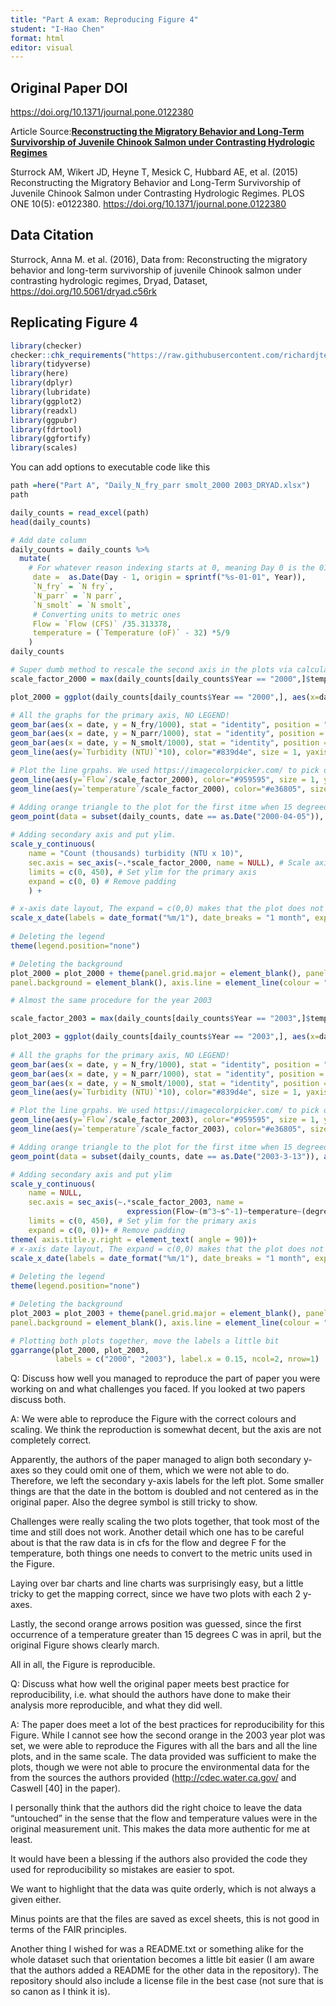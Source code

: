 ```yaml
---
title: "Part A exam: Reproducing Figure 4"
student: "I-Hao Chen"
format: html
editor: visual
---
```


## Original Paper DOI

<https://doi.org/10.1371/journal.pone.0122380>

Article Source:[**Reconstructing the Migratory Behavior and Long-Term Survivorship of Juvenile Chinook Salmon under Contrasting Hydrologic Regimes**](https://journals.plos.org/plosone/article?id=10.1371/journal.pone.0122380 "Back to original article")

Sturrock AM, Wikert JD, Heyne T, Mesick C, Hubbard AE, et al. (2015) Reconstructing the Migratory Behavior and Long-Term Survivorship of Juvenile Chinook Salmon under Contrasting Hydrologic Regimes. PLOS ONE 10(5): e0122380. <https://doi.org/10.1371/journal.pone.0122380>

## Data Citation

Sturrock, Anna M. et al. (2016), Data from: Reconstructing the migratory behavior and long-term survivorship of juvenile Chinook salmon under contrasting hydrologic regimes, Dryad, Dataset, <https://doi.org/10.5061/dryad.c56rk>

## Replicating Figure 4

```r
library(checker)
checker::chk_requirements("https://raw.githubusercontent.com/richardjtelford/Bio302/main/checker/bio302.yaml")
library(tidyverse)
library(here)
library(dplyr)
library(lubridate)
library(ggplot2)
library(readxl)
library(ggpubr)
library(fdrtool)
library(ggfortify)
library(scales)
```

You can add options to executable code like this

```r
path =here("Part A", "Daily_N_fry_parr smolt_2000 2003_DRYAD.xlsx")
path

daily_counts = read_excel(path)
head(daily_counts)
```

```r
# Add date column
daily_counts = daily_counts %>%
  mutate(
    # For whatever reason indexing starts at 0, meaning Day 0 is the 01.01 of a year. Therefore -1 for the dates
     date =  as.Date(Day - 1, origin = sprintf("%s-01-01", Year)),
     `N_fry` = `N fry`,
     `N_parr` = `N parr`,
     `N_smolt` = `N smolt`,
     # Converting units to metric ones
     Flow = `Flow (CFS)` /35.313378,
     temperature = (`Temperature (oF)` - 32) *5/9
    )
daily_counts

# Super dumb method to rescale the second axis in the plots via calculating the scale towards 100.
scale_factor_2000 = max(daily_counts[daily_counts$Year == "2000",]$temperature,  na.rm = TRUE)/95

plot_2000 = ggplot(daily_counts[daily_counts$Year == "2000",], aes(x=date)) + 

# All the graphs for the primary axis, NO LEGEND!
geom_bar(aes(x = date, y = N_fry/1000), stat = "identity", position = "dodge", yaxis = "y1") +  
geom_bar(aes(x = date, y = N_parr/1000), stat = "identity", position = "dodge", yaxis = "y1") +  
geom_bar(aes(x = date, y = N_smolt/1000), stat = "identity", position = "dodge", yaxis = "y1") +  
geom_line(aes(y=`Turbidity (NTU)`*10), color="#839d4e", size = 1, yaxis = "y1") +

# Plot the line grpahs. We used https://imagecolorpicker.com/ to pick out the correct colour for the graphs from the paper Figure.
geom_line(aes(y=`Flow`/scale_factor_2000), color="#959595", size = 1, yaxis = "y2") +
geom_line(aes(y=`temperature`/scale_factor_2000), color="#e36805", size = 1, yaxis = "y2") +

# Adding orange triangle to the plot for the first itme when 15 degreed are reached. Date manually scanned from the daily_counts
geom_point(data = subset(daily_counts, date == as.Date("2000-04-05")), aes(y=75), shape = 25, size = 2, fill = "#e36805") +
  
# Adding secondary axis and put ylim.
scale_y_continuous(
    name = "Count (thousands) turbidity (NTU x 10)",
    sec.axis = sec_axis(~.*scale_factor_2000, name = NULL), # Scale axis since we sclaes the values for the graphs using this axis.
    limits = c(0, 450), # Set ylim for the primary axis
    expand = c(0, 0) # Remove padding
    ) +

# x-axis date layout, The expand = c(0,0) makes that the plot does not show 7/1
scale_x_date(labels = date_format("%m/1"), date_breaks = "1 month", expand = c(0,0)) +
  
# Deleting the legend
theme(legend.position="none")

# Deleting the background
plot_2000 = plot_2000 + theme(panel.grid.major = element_blank(), panel.grid.minor = element_blank(),
panel.background = element_blank(), axis.line = element_line(colour = "black"))

# Almost the same procedure for the year 2003

scale_factor_2003 = max(daily_counts[daily_counts$Year == "2003",]$temperature, na.rm = TRUE)/75

plot_2003 = ggplot(daily_counts[daily_counts$Year == "2003",], aes(x=date)) + 
  
# All the graphs for the primary axis, NO LEGEND!
geom_bar(aes(x = date, y = N_fry/1000), stat = "identity", position = "dodge", yaxis = "y1") +  
geom_bar(aes(x = date, y = N_parr/1000), stat = "identity", position = "dodge", yaxis = "y1") +  
geom_bar(aes(x = date, y = N_smolt/1000), stat = "identity", position = "dodge", yaxis = "y1") +  
geom_line(aes(y=`Turbidity (NTU)`*10), color="#839d4e", size = 1, yaxis = "y1") +

# Plot the line grpahs. We used https://imagecolorpicker.com/ to pick out the correct colour for the graphs from the paper Figure.
geom_line(aes(y=`Flow`/scale_factor_2003), color="#959595", size = 1, yaxis = "y2") +
geom_line(aes(y=`temperature`/scale_factor_2003), color="#e36805", size = 1, yaxis = "y2") +

# Adding orange triangle to the plot for the first itme when 15 degreed are reached.Date manually scanned from the daily_counts
geom_point(data = subset(daily_counts, date == as.Date("2003-3-13")), aes(y=75), shape = 25, size = 2, fill = "#e36805") +

# Adding secondary axis and put ylim
scale_y_continuous(
    name = NULL,
    sec.axis = sec_axis(~.*scale_factor_2003, name = 
                          expression(Flow~(m^3~s^-1)~temperature~(degree~C))), # Scale axis since we sclaes the values for the graphs using this axis.
    limits = c(0, 450), # Set ylim for the primary axis
    expand = c(0, 0))+ # Remove padding
theme( axis.title.y.right = element_text( angle = 90))+
# x-axis date layout, The expand = c(0,0) makes that the plot does not show 7/1
scale_x_date(labels = date_format("%m/1"), date_breaks = "1 month", expand = c(0,0)) +
  
# Deleting the legend
theme(legend.position="none")

# Deleting the background
plot_2003 = plot_2003 + theme(panel.grid.major = element_blank(), panel.grid.minor = element_blank(),
panel.background = element_blank(), axis.line = element_line(colour = "black"))

# Plotting both plots together, move the labels a little bit
ggarrange(plot_2000, plot_2003, 
          labels = c("2000", "2003"), label.x = 0.15, ncol=2, nrow=1)

```

Q: Discuss how well you managed to reproduce the part of paper you were working on and what challenges you faced. If you looked at two papers discuss both.

A: We were able to reproduce the Figure with the correct colours and scaling. We think the reproduction is somewhat decent, but the axis are not completely correct.

Apparently, the authors of the paper managed to align both secondary y-axes so they could omit one of them, which we were not able to do. Therefore, we left the secondary y-axis labels for the left plot. Some smaller things are that the date in the bottom is doubled and not centered as in the original paper. Also the degree symbol is still tricky to show.

Challenges were really scaling the two plots together, that took most of the time and still does not work. Another detail which one has to be careful about is that the raw data is in cfs for the flow and degree F for the temperature, both things one needs to convert to the metric units used in the Figure.

Laying over bar charts and line charts was surprisingly easy, but a little tricky to get the mapping correct, since we have two plots with each 2 y-axes.

Lastly, the second orange arrows position was guessed, since the first occurrence of a temperature greater than 15 degrees C was in april, but the original Figure shows clearly march.

All in all, the Figure is reproducible.

Q: Discuss what how well the original paper meets best practice for reproducibility, i.e. what should the authors have done to make their analysis more reproducible, and what they did well.

A: The paper does meet a lot of the best practices for reproducibility for this Figure. While I cannot see how the second orange in the 2003 year plot was set, we were able to reproduce the Figures with all the bars and all the line plots, and in the same scale. The data provided was sufficient to make the plots, though we were not able to procure the environmental data for the from the sources the authors provided (<http://cdec.water.ca.gov/> and Caswell \[40\] in the paper).

I personally think that the authors did the right choice to leave the data "untouched" in the sense that the flow and temperature values were in the original measurement unit. This makes the data more authentic for me at least.

It would have been a blessing if the authors also provided the code they used for reproducibility so mistakes are easier to spot.

We want to highlight that the data was quite orderly, which is not always a given either.

Minus points are that the files are saved as excel sheets, this is not good in terms of the FAIR principles.

Another thing I wished for was a README.txt or something alike for the whole dataset such that orientation becomes a little bit easier (I am aware that the authors added a README for the other data in the repository). The repository should also include a license file in the best case (not sure that is so canon as I think it is).
